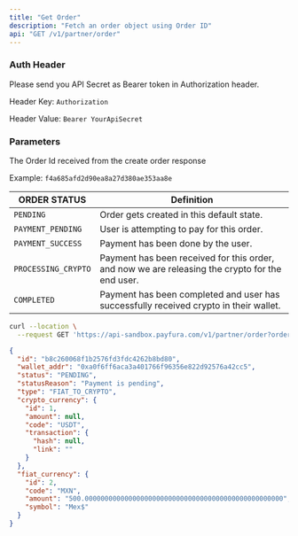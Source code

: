```yaml
---
title: "Get Order"
description: "Fetch an order object using Order ID"
api: "GET /v1/partner/order"
---
```


### Auth Header

Please send you API Secret as Bearer token in Authorization header.

Header Key: `Authorization`

Header Value: `Bearer YourApiSecret`

### Parameters

<Param query="orderId" type="string" required>

The Order Id received from the create order response

Example: `f4a685afd2d90ea8a27d380ae353aa8e`

</Param>

| ORDER STATUS |	Definition |
| ------------ | ----------- |
| `PENDING` |	Order gets created in this default state. |
| `PAYMENT_PENDING` |	User is attempting to pay for this order. |
| `PAYMENT_SUCCESS` |	Payment has been done by the user. |
| `PROCESSING_CRYPTO` | Payment has been received for this order, and now we are releasing the crypto for the end user. |
| `COMPLETED` |	Payment has been completed and user has successfully received crypto in their wallet. |

<RequestExample>

```bash Request Example
curl --location \
  --request GET 'https://api-sandbox.payfura.com/v1/partner/order?orderId=b8c260068f1b2576fd3fdc4262b8bd80'
```

</RequestExample>

<ResponseExample>

```json Body
{
  "id": "b8c260068f1b2576fd3fdc4262b8bd80",
  "wallet_addr": "0xa0f6ff6aca3a401766f96356e822d92576a42cc5",
  "status": "PENDING",
  "statusReason": "Payment is pending",
  "type": "FIAT_TO_CRYPTO",
  "crypto_currency": {
    "id": 1,
    "amount": null,
    "code": "USDT",
    "transaction": {
      "hash": null,
      "link": ""
    }
  },
  "fiat_currency": {
    "id": 2,
    "code": "MXN",
    "amount": "500.00000000000000000000000000000000000000000000000000",
    "symbol": "Mex$"
  }
}
```

</ResponseExample>